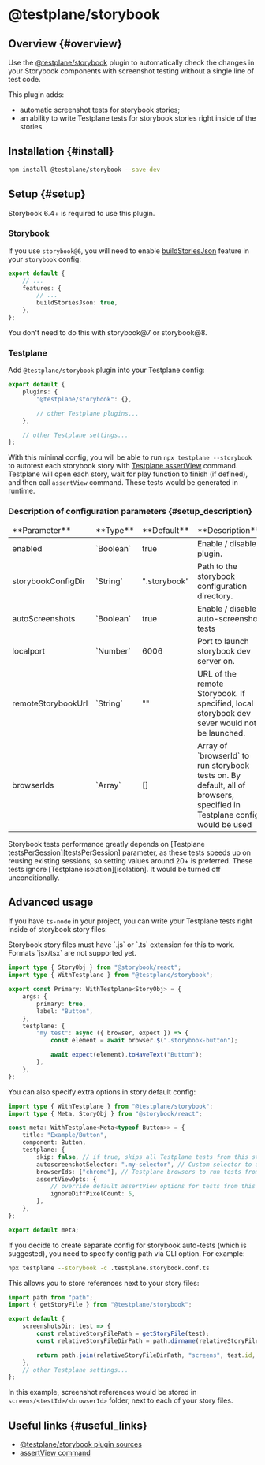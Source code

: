 
# @testplane/storybook

## Overview {#overview}

Use the [@testplane/storybook][testplane-storybook] plugin to automatically check the changes in your Storybook components with screenshot testing without a single line of test code.

This plugin adds:

-   automatic screenshot tests for storybook stories;
-   an ability to write Testplane tests for storybook stories right inside of the stories.

## Installation {#install}

```bash
npm install @testplane/storybook --save-dev
```

## Setup {#setup}

<Admonition type="info">Storybook 6.4+ is required to use this plugin.</Admonition>

### Storybook

If you use `storybook@6`, you will need to enable [buildStoriesJson][build-stories] feature in your `storybook` config:

```typescript tytle=".storybook/main.js"
export default {
    // ...
    features: {
        // ...
        buildStoriesJson: true,
    },
};
```

You don't need to do this with storybook@7 or storybook@8.

### Testplane

Add `@testplane/storybook` plugin into your Testplane config:

```typescript title=".testplane.conf.ts"
export default {
    plugins: {
        "@testplane/storybook": {},

        // other Testplane plugins...
    },

    // other Testplane settings...
};
```

With this minimal config, you will be able to run `npx testplane --storybook` to autotest each storybook story with [Testplane assertView][assert-view] command. Testplane will open each story, wait for play function to finish (if defined), and then call `assertView` command. These tests would be generated in runtime.

### Description of configuration parameters {#setup_description}

<table>
    <thead>
        <tr>
            <td>**Parameter**</td>
            <td>**Type**</td>
            <td>**Default**</td>
            <td>**Description**</td>
        </tr>
    </thead>
    <tbody>
        <tr>
            <td>enabled</td>
            <td>`Boolean`</td>
            <td>true</td>
            <td>Enable / disable plugin.</td>
        </tr>
        <tr>
            <td>storybookConfigDir</td>
            <td>`String`</td>
            <td>".storybook"</td>
            <td>Path to the storybook configuration directory.</td>
        </tr>
        <tr>
            <td>autoScreenshots</td>
            <td>`Boolean`</td>
            <td>true</td>
            <td>Enable / disable auto-screenshot tests</td>
        </tr>
        <tr>
            <td>localport</td>
            <td>`Number`</td>
            <td>6006</td>
            <td>Port to launch storybook dev server on.</td>
        </tr>
        <tr>
            <td>remoteStorybookUrl</td>
            <td>`String`</td>
            <td>""</td>
            <td>URL of the remote Storybook. If specified, local storybook dev sever would not be launched.</td>
        </tr>
        <tr>
            <td>browserIds</td>
            <td>`Array<String | RegExp>`</td>
            <td>[]</td>
            <td>Array of `browserId` to run storybook tests on. By default, all of browsers, specified in Testplane config would be used</td>
        </tr>
    </tbody>
</table>

<Admonition type="info">
    Storybook tests performance greatly depends on [Testplane testsPerSession][testsPerSession]
    parameter, as these tests speeds up on reusing existing sessions, so setting values around 20+
    is preferred. These tests ignore [Testplane isolation][isolation]. It would be turned off
    unconditionally.
</Admonition>

## Advanced usage

If you have `ts-node` in your project, you can write your Testplane tests right inside of storybook story files:

<Admonition type="info">
    Storybook story files must have `.js` or `.ts` extension for this to work. Formats `jsx/tsx` are
    not supported yet.
</Admonition>

```typescript title="stories/Primary.stories.ts"
import type { StoryObj } from "@storybook/react";
import type { WithTestplane } from "@testplane/storybook";

export const Primary: WithTestplane<StoryObj> = {
    args: {
        primary: true,
        label: "Button",
    },
    testplane: {
        "my test": async ({ browser, expect }) => {
            const element = await browser.$(".storybook-button");

            await expect(element).toHaveText("Button");
        },
    },
};
```

You can also specify extra options in story default config:

```typescript
import type { WithTestplane } from "@testplane/storybook";
import type { Meta, StoryObj } from "@storybook/react";

const meta: WithTestplane<Meta<typeof Button>> = {
    title: "Example/Button",
    component: Button,
    testplane: {
        skip: false, // if true, skips all Testplane tests from this story file
        autoscreenshotSelector: ".my-selector", // Custom selector to auto-screenshot elements
        browserIds: ["chrome"], // Testplane browsers to run tests from this story file
        assertViewOpts: {
            // override default assertView options for tests from this file
            ignoreDiffPixelCount: 5,
        },
    },
};

export default meta;
```

If you decide to create separate config for storybook auto-tests (which is suggested), you need to specify config path via CLI option. For example:

```bash
npx testplane --storybook -c .testplane.storybook.conf.ts
```

This allows you to store references next to your story files:

```typescript title=".testplane.conf.ts"
import path from "path";
import { getStoryFile } from "@testplane/storybook";

export default {
    screenshotsDir: test => {
        const relativeStoryFilePath = getStoryFile(test);
        const relativeStoryFileDirPath = path.dirname(relativeStoryFilePath);

        return path.join(relativeStoryFileDirPath, "screens", test.id, test.browserId);
    },
    // other Testplane settings...
};
```

In this example, screenshot references would be stored in `screens/<testId>/<browserId>` folder, next to each of your story files.

## Useful links {#useful_links}

-   [@testplane/storybook plugin sources][testplane-storybook]
-   [assertView command][assert-view]

[assert-view]: ../commands/browser/assertView.mdx
[build-stories]: https://storybook.js.org/docs/6.4/configure/overview#feature-flags
[isolation]: ../config/browsers.mdx#isolation
[testplane-storybook]: https://github.com/gemini-testing/testplane-storybook
[testplane]: https://github.com/gemini-testing/testplane
[testsPerSession]: ../config/browsers.mdx#tests_per_session
